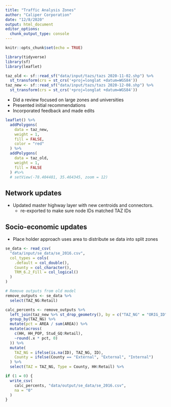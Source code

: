 ```yaml
---
title: "Traffic Analysis Zones"
author: "Caliper Corporation"
date: "12/8/2020"
output: html_document
editor_options: 
  chunk_output_type: console
---
```


```r
knitr::opts_chunk$set(echo = TRUE)

library(tidyverse)
library(sf)
library(leaflet)
```

```r
taz_old <- sf::read_sf("data/input/tazs/tazs 2020-11-02.shp") %>%
  st_transform(crs = st_crs('+proj=longlat +datum=WGS84'))
taz_new <- sf::read_sf("data/input/tazs/tazs 2020-12-08.shp") %>%
  st_transform(crs = st_crs('+proj=longlat +datum=WGS84'))
```

- Did a review focused on large zones and universities
- Presented initial recommendations
- Incorporated feedback and made edits

```r
leaflet() %>%
  addPolygons(
    data = taz_new,
    weight = 1,
    fill = FALSE,
    color = "red"
  ) %>%
  addPolygons(
    data = taz_old,
    weight = 1,
    fill = FALSE
  ) #%>%
  # setView(-78.404481, 35.464345, zoom = 12)
```

## Network updates

- Updated master highway layer with new centroids and connectors.
  - re-exported to make sure node IDs matched TAZ IDs
  
## Socio-economic updates

- Place holder approach uses area to distribute se data into split zones

```r
se_data <- read_csv(
  "data/input/se_data/se_2016.csv",
  col_types = cols(
    .default = col_double(),
    County = col_character(),
    TRM_6.2_Fill = col_logical()
  )
)

# Remove outputs from old model
remove_outputs <- se_data %>%
  select(TAZ_NG:Retail)

calc_percents <- remove_outputs %>%
  left_join(taz_new %>% st_drop_geometry(), by = c("TAZ_NG" = "ORIG_ID")) %>%
  group_by(TAZ_NG) %>%
  mutate(pct = AREA / sum(AREA)) %>%
  mutate(across(
    c(HH, HH_POP, Stud_GQ:Retail),
    ~round(.x * pct, 0)
  )) %>%
  mutate(
    TAZ_NG = ifelse(is.na(ID), TAZ_NG, ID),
    County = ifelse(County == "External", "External", "Internal")
  ) %>%
  select(TAZ = TAZ_NG, Type = County, HH:Retail) %>%
```

```r
if (1 = 0) {
  write_csv(
    calc_percents, "data/output/se_data/se_2016.csv",
    na = "0"
  )
}
```

